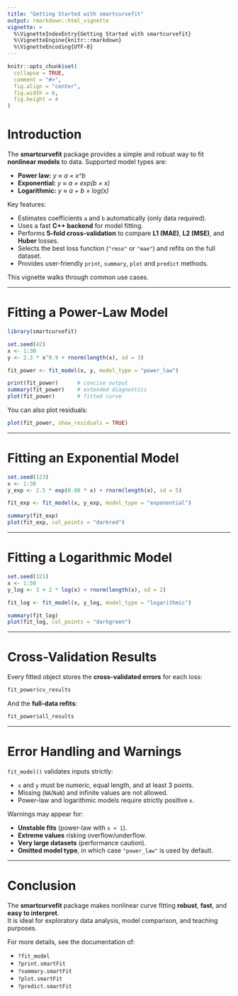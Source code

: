 ```yaml
---
title: "Getting Started with smartcurvefit"
output: rmarkdown::html_vignette
vignette: >
  %\VignetteIndexEntry{Getting Started with smartcurvefit}
  %\VignetteEngine{knitr::rmarkdown}
  %\VignetteEncoding{UTF-8}
---
```


```r
knitr::opts_chunk$set(
  collapse = TRUE,
  comment = "#>",
  fig.align = "center",
  fig.width = 6,
  fig.height = 4
)
```

# Introduction

The **smartcurvefit** package provides a simple and robust way to fit **nonlinear models**
to data. Supported model types are:

- **Power law:**     *y ≈ a × x^b*
- **Exponential:**   *y ≈ a × exp(b × x)*
- **Logarithmic:**   *y ≈ a + b × log(x)*

Key features:

- Estimates coefficients `a` and `b` automatically (only data required).
- Uses a fast **C++ backend** for model fitting.
- Performs **5-fold cross-validation** to compare **L1 (MAE)**, **L2 (MSE)**, and **Huber** losses.
- Selects the best loss function (`"rmse"` or `"mae"`) and refits on the full dataset.
- Provides user-friendly `print`, `summary`, `plot` and `predict` methods.

This vignette walks through common use cases.

---

# Fitting a Power-Law Model

```r
library(smartcurvefit)

set.seed(42)
x <- 1:30
y <- 2.3 * x^0.9 + rnorm(length(x), sd = 3)

fit_power <- fit_model(x, y, model_type = "power_law")

print(fit_power)      # concise output
summary(fit_power)    # extended diagnostics
plot(fit_power)       # fitted curve
```

You can also plot residuals:

```r
plot(fit_power, show_residuals = TRUE)
```

---

# Fitting an Exponential Model

```r
set.seed(123)
x <- 1:30
y_exp <- 2.5 * exp(0.08 * x) + rnorm(length(x), sd = 5)

fit_exp <- fit_model(x, y_exp, model_type = "exponential")

summary(fit_exp)
plot(fit_exp, col_points = "darkred")
```

---

# Fitting a Logarithmic Model

```r
set.seed(321)
x <- 1:50
y_log <- 3 + 2 * log(x) + rnorm(length(x), sd = 2)

fit_log <- fit_model(x, y_log, model_type = "logarithmic")

summary(fit_log)
plot(fit_log, col_points = "darkgreen")
```

---

# Cross-Validation Results

Every fitted object stores the **cross-validated errors** for each loss:

```r
fit_power$cv_results
```

And the **full-data refits**:

```r
fit_power$all_results
```

---

# Error Handling and Warnings

`fit_model()` validates inputs strictly:

- `x` and `y` must be numeric, equal length, and at least 3 points.
- Missing (`NA`/`NaN`) and infinite values are not allowed.
- Power-law and logarithmic models require strictly positive `x`.

Warnings may appear for:

- **Unstable fits** (power-law with `x < 1`).
- **Extreme values** risking overflow/underflow.
- **Very large datasets** (performance caution).
- **Omitted model type**, in which case `"power_law"` is used by default.

---

# Conclusion

The **smartcurvefit** package makes nonlinear curve fitting **robust**, **fast**, and **easy to interpret**.  
It is ideal for exploratory data analysis, model comparison, and teaching purposes.

For more details, see the documentation of:

- `?fit_model`
- `?print.smartFit`
- `?summary.smartFit`
- `?plot.smartFit`
- `?predict.smartFit`
